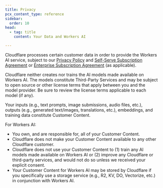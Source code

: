 ```yaml
---
title: Privacy
pcx_content_type: reference
sidebar:
  order: 10
head:
  - tag: title
    content: Your Data and Workers AI

---
```


Cloudflare processes certain customer data in order to provide the Workers AI service, subject to our [Privacy Policy](https://www.cloudflare.com/privacypolicy/) and [Self-Serve Subscription Agreement](https://www.cloudflare.com/terms/) or [Enterprise Subscription Agreement](https://www.cloudflare.com/enterpriseterms/) (as applicable).

Cloudflare neither creates nor trains the AI models made available on Workers AI. The models constitute Third-Party Services and may be subject to open source or other license terms that apply between you and the model provider. Be sure to review the license terms applicable to each model (if any).

Your inputs (e.g., text prompts, image submissions, audio files, etc.), outputs (e.g., generated text/images, translations, etc.), embeddings, and training data constitute Customer Content.

For Workers AI:

* You own, and are responsible for, all of your Customer Content.
* Cloudflare does not make your Customer Content available to any other Cloudflare customer.
* Cloudflare does not use your Customer Content to (1) train any AI models made available on Workers AI or (2) improve any Cloudflare or third-party services, and would not do so unless we received your explicit consent.
* Your Customer Content for Workers AI may be stored by Cloudflare if you specifically use a storage service (e.g., R2, KV, DO, Vectorize, etc.) in conjunction with Workers AI.
